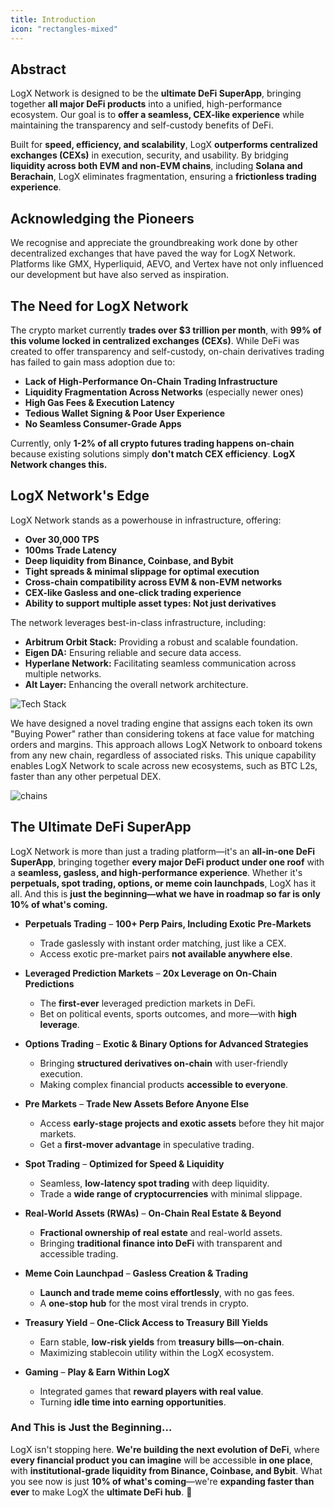 ```yaml
---
title: Introduction
icon: "rectangles-mixed"  
---
```

## **Abstract**

LogX Network is designed to be the **ultimate DeFi SuperApp**, bringing together **all major DeFi products** into a unified, high-performance ecosystem. Our goal is to **offer a seamless, CEX-like experience** while maintaining the transparency and self-custody benefits of DeFi.

Built for **speed, efficiency, and scalability**, LogX **outperforms centralized exchanges (CEXs)** in execution, security, and usability. By bridging **liquidity across both EVM and non-EVM chains**, including **Solana and Berachain**, LogX eliminates fragmentation, ensuring a **frictionless trading experience**.

## **Acknowledging the Pioneers**

We recognise and appreciate the groundbreaking work done by other decentralized exchanges that have paved the way for LogX Network. Platforms like GMX, Hyperliquid, AEVO, and Vertex have not only influenced our development but have also served as inspiration. 

## **The Need for LogX Network**

The crypto market currently **trades over $3 trillion per month**, with **99% of this volume locked in centralized exchanges (CEXs)**. While DeFi was created to offer transparency and self-custody, on-chain derivatives trading has failed to gain mass adoption due to:

- **Lack of High-Performance On-Chain Trading Infrastructure**
- **Liquidity Fragmentation Across Networks** (especially newer ones)
- **High Gas Fees & Execution Latency**
- **Tedious Wallet Signing & Poor User Experience**
- **No Seamless Consumer-Grade Apps**

Currently, only **1-2% of all crypto futures trading happens on-chain** because existing solutions simply **don't match CEX efficiency**. **LogX Network changes this.**

## **LogX Network's Edge**

LogX Network stands as a powerhouse in infrastructure, offering:

- **Over 30,000 TPS**
- **100ms Trade Latency**
- **Deep liquidity from Binance, Coinbase, and Bybit**
- **Tight spreads & minimal slippage for optimal execution**
- **Cross-chain compatibility across EVM & non-EVM networks**
- **CEX-like Gasless and one-click trading experience**
- **Ability to support multiple asset types: Not just derivatives**

The network leverages best-in-class infrastructure, including:

- **Arbitrum Orbit Stack:** Providing a robust and scalable foundation.
- **Eigen DA:** Ensuring reliable and secure data access.
- **Hyperlane Network:** Facilitating seamless communication across multiple networks.
- **Alt Layer:** Enhancing the overall network architecture.

![Tech Stack](../images/techstack.png) 

We have designed a novel trading engine that assigns each token its own "Buying Power" rather than considering tokens at face value for matching orders and margins. This approach allows LogX Network to onboard tokens from any new chain, regardless of associated risks. This unique capability enables LogX Network to scale across new ecosystems, such as BTC L2s, faster than any other perpetual DEX.

![chains](../images/chains.png) 

## **The Ultimate DeFi SuperApp**

LogX Network is more than just a trading platform—it's an **all-in-one DeFi SuperApp**, bringing together **every major DeFi product under one roof** with a **seamless, gasless, and high-performance experience**. Whether it's **perpetuals, spot trading, options, or meme coin launchpads**, LogX has it all. And this is **just the beginning—what we have in roadmap so far is only 10% of what's coming.**

- **Perpetuals Trading** – **100+ Perp Pairs, Including Exotic Pre-Markets**
    - Trade gaslessly with instant order matching, just like a CEX.
    - Access exotic pre-market pairs **not available anywhere else**.
    
- **Leveraged Prediction Markets** – **20x Leverage on On-Chain Predictions**
    - The **first-ever** leveraged prediction markets in DeFi.
    - Bet on political events, sports outcomes, and more—with **high leverage**.
    
- **Options Trading** – **Exotic & Binary Options for Advanced Strategies**
    - Bringing **structured derivatives on-chain** with user-friendly execution.
    - Making complex financial products **accessible to everyone**.
    
- **Pre Markets** – **Trade New Assets Before Anyone Else**
    - Access **early-stage projects and exotic assets** before they hit major markets.
    - Get a **first-mover advantage** in speculative trading.
    
- **Spot Trading** – **Optimized for Speed & Liquidity**
    - Seamless, **low-latency spot trading** with deep liquidity.
    - Trade a **wide range of cryptocurrencies** with minimal slippage.
    
- **Real-World Assets (RWAs)** – **On-Chain Real Estate & Beyond**
    - **Fractional ownership of real estate** and real-world assets.
    - Bringing **traditional finance into DeFi** with transparent and accessible trading.

- **Meme Coin Launchpad** – **Gasless Creation & Trading**
    - **Launch and trade meme coins effortlessly**, with no gas fees.
    - A **one-stop hub** for the most viral trends in crypto.

- **Treasury Yield** – **One-Click Access to Treasury Bill Yields**
    - Earn stable, **low-risk yields** from **treasury bills—on-chain**.
    - Maximizing stablecoin utility within the LogX ecosystem.
    
- **Gaming** – **Play & Earn Within LogX**
    - Integrated games that **reward players with real value**.
    - Turning **idle time into earning opportunities**.
    

### **And This is Just the Beginning…**

LogX isn't stopping here. **We're building the next evolution of DeFi**, where **every financial product you can imagine** will be accessible **in one place**, with **institutional-grade liquidity from Binance, Coinbase, and Bybit**. What you see now is just **10% of what's coming**—we're **expanding faster than ever** to make LogX the **ultimate DeFi hub**. 🚀